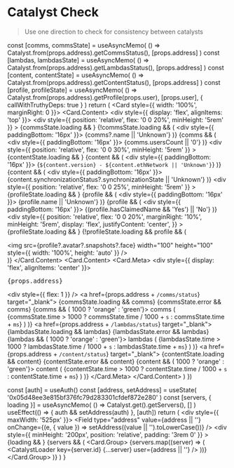 
<Meta title="Check/Catalyst" />

# Catalyst Check

> Use one direction to check for consistency between catalysts

<Divider size="small" />

  const [comms, commsState] = useAsyncMemo(
    () => Catalyst.from(props.address).getCommsStatus(),
    [props.address]
  )
  const [lambdas, lambdasState] = useAsyncMemo(
    () => Catalyst.from(props.address).getLambdasStatus(),
    [props.address]
  )
  const [content, contentState] = useAsyncMemo(
    () => Catalyst.from(props.address).getContentStatus(),
    [props.address]
  )
  const [profile, profileState] = useAsyncMemo(
    () => Catalyst.from(props.address).getProfile(props.user),
    [props.user],
    { callWithTruthyDeps: true }
  )
  return (
    <Card style={{ width: '100%', marginRight: 0 }}>
      <Card.Content>
        <div style={{ display: 'flex', alignItems: 'top' }}>
          <div
            style={{ position: 'relative', flex: '0 0 20%', minHeight: '5rem' }}
          >
            {commsState.loading && <Loader active />}
            {!commsState.loading && (
              <div style={{ paddingBottom: '16px' }}>
                <Stats title="Catalyst">{comms?.name || 'Unknown'}</Stats>
              </div>
            )}
            {comms && (
              <div style={{ paddingBottom: '16px' }}>
                <Stats title="Users">{comms.usersCount || '0'}</Stats>
              </div>
            )}
          </div>
          <div
            style={{ position: 'relative', flex: '0 0 30%', minHeight: '5rem' }}
          >
            {contentState.loading && <Loader active />}
            {content && (
              <div style={{ paddingBottom: '16px' }}>
                <Stats title="Content network">
                  {`${content.version} - ${content.ethNetwork || 'Unknown'}`}
                </Stats>
              </div>
            )}
            {content && (
              <div style={{ paddingBottom: '16px' }}>
                <Stats title="Synchronization State">
                  {content.synchronizationStatus?.synchronizationState ||
                    'Unknown'}
                </Stats>
              </div>
            )}
          </div>
          <div
            style={{ position: 'relative', flex: '0 0 25%', minHeight: '5rem' }}
          >
            {profileState.loading && <Loader active />}
            {profile && (
              <div style={{ paddingBottom: '16px' }}>
                <Stats title="Profile name">{profile.name || 'Unknown'}</Stats>
              </div>
            )}
            {profile && (
              <div style={{ paddingBottom: '16px' }}>
                <Stats title="Has Claimed Name">
                  {(profile.hasClaimedName && 'Yes') || 'No'}
                </Stats>
              </div>
            )}
          </div>
          <div
            style={{
              position: 'relative',
              flex: '0 0 20%',
              marginRight: '10%',
              minHeight: '5rem',
              display: 'flex',
              justifyContent: 'center',
            }}
          >
            {profileState.loading && <Loader active />}
            {!profileState.loading && profile && (
              <div>
                <img
                  src={profile?.avatar?.snapshots?.face}
                  width="100"
                  height="100"
                  style={{ width: '100%', height: 'auto' }}
                />
              </div>
            )}
          </div>
        </div>
      </Card.Content>
      <Card.Content>
        <Card.Meta>
          <div style={{ display: 'flex', alignItems: 'center' }}>
            <pre>{props.address}</pre>
            <div style={{ flex: 1 }} />
            <a href={props.address + `/comms/status`} target="_blank">
              {commsState.loading && <Label>comms</Label>}
              {commsState.error && <Label color="red">comms</Label>}
              {comms && (
                <Label color={commsState.time > 1000 ? 'orange' : 'green'}>
                  comms (
                  {commsState.time > 1000
                    ? commsState.time / 1000 + `s`
                    : commsState.time + `ms`}
                  )
                </Label>
              )}
            </a>
            <a href={props.address + `/lambdas/status`} target="_blank">
              {lambdasState.loading && <Label>lambdas</Label>}
              {lambdasState.error && <Label color="red">lambdas</Label>}
              {lambdas && (
                <Label color={lambdasState.time > 1000 ? 'orange' : 'green'}>
                  lambdas (
                  {lambdasState.time > 1000
                    ? lambdasState.time / 1000 + `s`
                    : lambdasState.time + `ms`}
                  )
                </Label>
              )}
            </a>
            <a href={props.address + `/content/status`} target="_blank">
              {contentState.loading && <Label>content</Label>}
              {contentState.error && <Label color="red">content</Label>}
              {content && (
                <Label color={contentState.time > 1000 ? 'orange' : 'green'}>
                  content (
                  {contentState.time > 1000
                    ? contentState.time / 1000 + `s`
                    : contentState.time + `ms`}
                  )
                </Label>
              )}
            </a>
          </div>
        </Card.Meta>
      </Card.Content>
    </Card>
  )
})

  const [auth] = useAuth()
  const [address, setAddress] = useState(
    '0x05d48ee3e815bf376fc79d283301cfdef872e280'
  )
  const [servers, { loading }] = useAsyncMemo(
    () => Catalyst.get().getServers(),
    []
  )
  useEffect(() => {
    auth && setAddress(auth)
  }, [auth])
  return (
    <Container>
      <div style={{ maxWidth: '525px' }}>
        <Field
          type="address"
          value={address || ''}
          onChange={(e, { value }) => setAddress((value || '').toLowerCase())}
        />
      </div>
      <div
        style={{ minHeight: '200px', position: 'relative', padding: '3rem 0' }}
      >
        {loading && <Loader active />}
        {servers && (
          <Card.Group>
            {servers.map((server) => (
              <CatalystLoader
                key={server.id}
                {...server}
                user={address || ''}
              />
            ))}
          </Card.Group>
        )}
      </div>
    </Container>
  )
}

<PreviewLoader />
